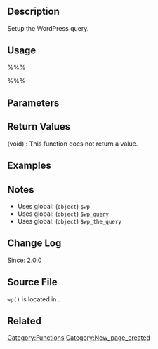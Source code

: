 == Description ==
Setup the WordPress query.

== Usage ==
%%%<?php wp( $query_vars ) ?>%%%

== Parameters ==
{{Parameter|$query_vars|string|Default WP_Query arguments.|optional|&#39;&#39;}}

== Return Values ==
; (void) : This function does not return a value.

== Examples ==
<!-- Need creative examples. Feel free to link to external examples. -->

== Notes ==
* Uses global: (<tt>object</tt>) <tt>$wp</tt>
* Uses global: (<tt>object</tt>) [[Class_Reference/WP_Query|<tt>$wp_query</tt>]]
* Uses global: (<tt>object</tt>) <tt>$wp_the_query</tt>

== Change Log ==
Since: 2.0.0

== Source File ==
<!-- Need links to current source code files -->
<tt>wp()</tt> is located in {{Trac|wp-includes/functions.php}}.

== Related ==
<!--
    To Do:
    Need to find related functions.
    Need to create groups of functions and create templates to add them to a page quickly.
    Some functions may be related to many groups of functions.
-->

{{Tag Footer}}

[[Category:Functions]]
[[Category:New_page_created]]